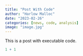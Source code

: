 ```yaml
---
title: "Post With Code"
author: "Harlow Malloc"
date: "2023-02-26"
categories: [news, code, analysis]
image: "image.jpg"
---
```


This is a post with executable code.

```r
1 + 1
```
